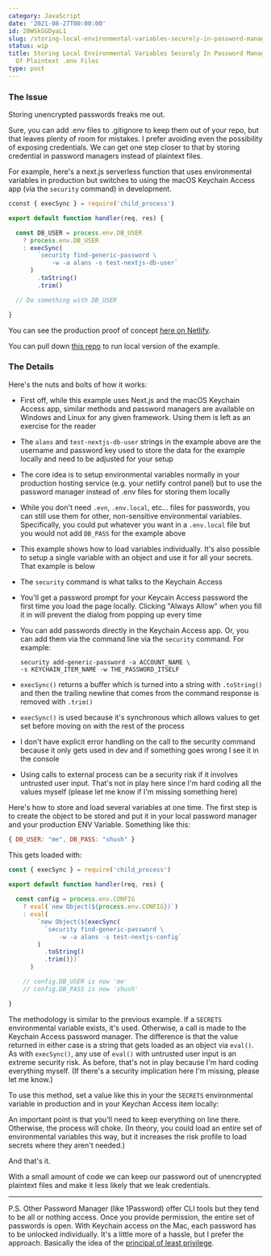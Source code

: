 ```yaml
---
category: JavaScript
date: '2021-08-27T00:00:00'
id: 20WSkGGDyaL1
slug: /storing-local-environmental-variables-securely-in-password-managers-instead-of-plaintext-env-files
status: wip
title: Storing Local Environmental Variables Securely In Password Managers Instead
  Of Plaintext .env Files
type: post
---
```


### The Issue 

Storing unencrypted passwords freaks me out. 

Sure, you can add .env files to .gitignore to keep them out of your repo, but that leaves plenty of room for mistakes. I prefer avoiding even the possibility of exposing credentials. We can get one step closer to that by storing credential in password managers instead of plaintext files. 

For example, here's a next.js serverless function that uses environmental variables in production but switches to using the macOS Keychain Access app (via the `security` command) in development. 

```jsx
cconst { execSync } = require('child_process')

export default function handler(req, res) {

  const DB_USER = process.env.DB_USER
    ? process.env.DB_USER
    : execSync(
        `security find-generic-password \
            -w -a alans -s test-nextjs-db-user`
      )
        .toString()
        .trim()

  // Do something with DB_USER

}
```

You can see the production proof of concept [here on Netlify](https://nextjs-env-keychain-test-alanwsmith.netlify.app).

You can pull down [this repo](https://github.com/alanwsmith/nextjs-env-keychain-test) to run local version of the example.

### The Details 

Here's the nuts and bolts of how it works:

- First off, while this example uses Next.js and the macOS Keychain Access app, similar methods and password managers are available on Windows and Linux for any given framework. Using them is left as an exercise for the reader
- The `alans` and `test-nextjs-db-user` strings in the example above are the username and password key used to store the data for the example locally and need to be adjusted for your setup
- The core idea is to setup environmental variables normally in your production hosting service (e.g. your netlify control panel) but to use the password manager instead of .env files for storing them locally
- While you don't need `.evn`, `.env.local`, etc... files for passwords, you can still use them for other, non-sensitive environmental variables. Specifically, you could put whatever you want in a `.env.local` file but you would not add `DB_PASS` for the example above
- This example shows how to load variables individually. It's also possible to setup a single variable with an object and use it for all your secrets. That example is below
- The `security` command is what talks to the Keychain Access
- You'll get a password prompt for your Keycain Access password the first time you load the page locally. Clicking "Always Allow" when you fill it in will prevent the dialog from popping up every time
- You can add passwords directly in the Keychain Access app. Or, you can add them via the command line via the `security` command. For example: 
    ```
    security add-generic-password -a ACCOUNT_NAME \
    -s KEYCHAIN_ITEM_NAME -w THE_PASSWORD_ITSELF
    ```

- `execSync()` returns a buffer which is turned into a string with `.toString()` and then the trailing newline that comes from the command response is removed with `.trim()`
- `execSync()` is used because it's synchronous which allows values to get set before moving on with the rest of the process
- I don't have explicit error handling on the call to the security command because it only gets used in dev and if something goes wrong I see it in the console
- Using calls to external process can be a security risk if it involves untrusted user input. That's not in play here since I'm hard coding all the values myself (please let me know if I'm missing something here)

Here's how to store and load several variables at one time. The first step is to create the object to be stored and put it in your local password manager and your production ENV Variable. Something like this:

```javascript
{ DB_USER: "me", DB_PASS: "shush" }
```

This gets loaded with: 


```jsx
const { execSync } = require('child_process')

export default function handler(req, res) {
    
  const config = process.env.CONFIG
    ? eval(`new Object(${process.env.CONFIG})`)
    : eval(
        `new Object(${execSync(
          `security find-generic-password \
              -w -a alans -s test-nextjs-config`
        )
          .toString()
          .trim()})`
      )

    // config.DB_USER is now 'me'
    // config.DB_PASS is now 'shush'

}
```

The methodology is similar to the previous example. If a `SECRETS` environmental variable exists, it's used. Otherwise, a call is made to the Keychain Access password manager. The difference is that the value returned in either case is a string that gets loaded as an object via `eval()`. As with `execSync()`, any use of `eval()` with untrusted user input is an extreme security risk. As before, that's not in play because I'm hard coding everything myself. (If there's a security implication here I'm missing, please let me know.)

To use this method, set a value like this in your the `SECRETS` environmental variable in production and in your Keychan Access item locally: 

An important point is that you'll need to keep everything on line there. Otherwise, the process will choke. (In theory, you could load an entire set of environmental variables this way, but it increases the risk profile to load secrets where they aren't needed.)

And that's it. 

With a small amount of code we can keep our password out of unencrypted plaintext files and make it less likely that we leak credentials. 

---


P.S. Other Password Manager (like 1Password) offer CLI tools but they tend to be all or nothing access. Once you provide permission, the entire set of passwords is open. With Keychain access on the Mac, each password has to be unlocked individually. It's a little more of a hassle, but I prefer the approach. Basically the idea of the [
principal of least privilege](https://en.wikipedia.org/wiki/Principle_of_least_privilege).